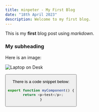 ```yaml
---
title: minpeter - My First Blog
date: "18th April 2023"
description: Welcome to my first blog.
---
```


This is my **first** blog post using _markdown_.

### My subheading

Here is an image:

![Laptop on Desk](img/laptop.jpeg)

<Button text="my button" />

There is a code snippet below:

```js
export function myComponent() {
  return <p>test</p>;
}
```
